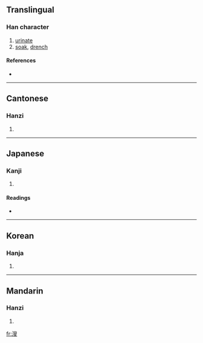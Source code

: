 ==Translingual==

===Han character===
{{Han char|rn=85|rad=水|as=10|sn=13|four=3714<sub>7</sub>|canj=水竹X水 (EHXE)}}

# [[urinate]]
# [[soak]], [[drench]]

====References====
* {{Han ref|kx=0640.340|dkj=17979|dj=1048.080|hdz=31680.050|uh=6EB2|ud=28338|bh=DE59|bd=56921}}

----

==Cantonese==

===Hanzi===
{{yue-hanzi|jyut=|y=sau1}}

# {{defn|Cantonese}}

----

==Japanese==

===Kanji===
{{ja-kanji|grade=|rs=水10}}

# {{defn|Japanese}}

====Readings====
* {{ja-readings|on=[[そう]] (sō), [[しゅう]] (shū)|kun=[[ひたす]] (hitasu), [[いばり]] (ibari)|nanori=}}

----

==Korean==

===Hanja===
{{ko-hanja|hangeul=수|eumhun=|rv=su|mr=su|y=swu}}

# {{defn|Korean}}

----

==Mandarin==

===Hanzi===
{{cmn-hanzi|pin=[[shāo]] ([[shao1]]), [[sōu]] ([[sou1]]), [[sǒu]] ([[sou3]])|wg=shao<sup>1</sup>, sou<sup>1</sup>, sou<sup>3</sup>}}

# {{defn|Mandarin}}

[[fr:溲]]